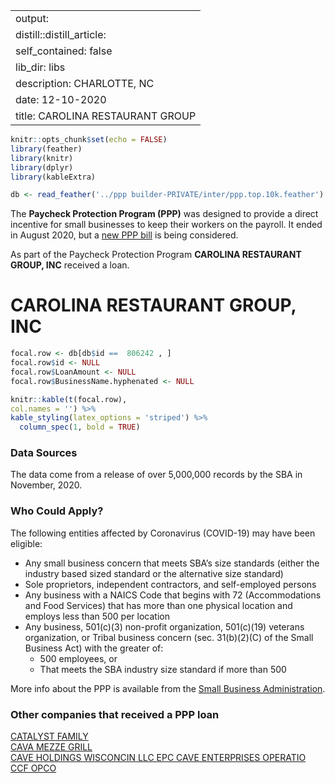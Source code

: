 
---
output:
  distill::distill_article:
    self_contained: false
    lib_dir: libs
description: CHARLOTTE, NC 
date: 12-10-2020
title: CAROLINA RESTAURANT GROUP 
---




```r
knitr::opts_chunk$set(echo = FALSE)
library(feather)
library(knitr)
library(dplyr)
library(kableExtra)

db <- read_feather('../ppp builder-PRIVATE/inter/ppp.top.10k.feather')

```



The **Paycheck Protection Program (PPP)** was designed to provide a direct incentive for small businesses to keep their workers on the payroll. It ended in August 2020, but a [new PPP bill](https://thehill.com/policy/finance/529092-bipartisan-support-for-new-ppp-loans-gains-momentum-in-congress) is being considered.

As part of the Paycheck Protection Program **CAROLINA RESTAURANT GROUP, INC** received a loan.


# CAROLINA RESTAURANT GROUP, INC 

```r
focal.row <- db[db$id ==  806242 , ]
focal.row$id <- NULL
focal.row$LoanAmount <- NULL
focal.row$BusinessName.hyphenated <- NULL

knitr::kable(t(focal.row), 
col.names = '') %>%
kable_styling(latex_options = 'striped') %>%
  column_spec(1, bold = TRUE)


```

### Data Sources

The data come from a release of over 5,000,000 records by the SBA in November, 2020.


### Who Could Apply?

The following entities affected by Coronavirus (COVID-19) may have been eligible:

+ Any small business concern that meets SBA’s size standards (either the industry based sized standard or the alternative size standard)
+ Sole proprietors, independent contractors, and self-employed persons
+ Any business with a NAICS Code that begins with 72 (Accommodations and Food Services) that has more than one physical location and employs less than 500 per location
+ Any business, 501(c)(3) non-profit organization, 501(c)(19) veterans organization, or Tribal business concern (sec. 31(b)(2)(C) of the Small Business Act) with the greater of:
  + 500 employees, or 
  + That meets the SBA industry size standard if more than 500


More info about the PPP is available from the [Small Business Administration](https://www.sba.gov/funding-programs/loans/coronavirus-relief-options/paycheck-protection-program).

 
### Other companies that received a PPP loan 
   
 [CATALYST FAMILY](/Paycheck-Protection-Program/826448-CATALYST-FAMILY) <br> [CAVA MEZZE GRILL](/Paycheck-Protection-Program/831724-CAVA-MEZZE-GRILL) <br> [CAVE HOLDINGS WISCONCIN LLC EPC CAVE ENTERPRISES OPERATIO](/Paycheck-Protection-Program/832240-CAVE-HOLDINGS-WISCONCIN-LLC-EPC-CAVE-ENTERPRISES-OPERATIO) <br> [CCF OPCO](/Paycheck-Protection-Program/836208-CCF-OPCO) <br>